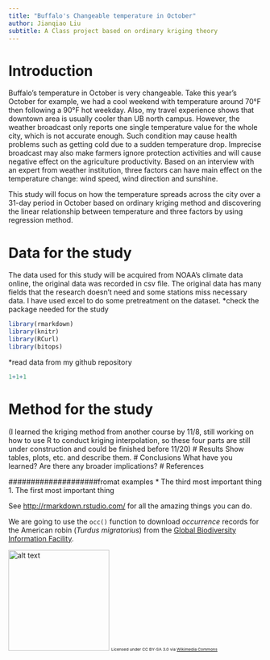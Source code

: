 ---
title: "Buffalo's Changeable temperature in October"
author: Jianqiao Liu
subtitle: A Class project based on ordinary kriging theory
---

# Introduction
Buffalo's temperature in October is very changeable. Take this year's October for example, we had a cool weekend with temperature around 70°F then following a 90°F hot weekday. Also, my travel experience shows that downtown area is usually cooler than UB north campus. However, the weather broadcast only reports one single temperature value for the whole city, which is not accurate enough. Such condition may cause health problems such as getting cold due to a sudden temperature drop. Imprecise broadcast may also make farmers ignore protection activities and will cause negative effect on the agriculture productivity. Based on an interview with an expert from weather institution, three factors can have main effect on the temperature change: wind speed, wind direction and sunshine. 

This study will focus on how the temperature spreads across the city over a 31-day period in October based on ordinary kriging method and discovering the linear relationship between temperature and three factors by using regression method. 


# Data for the study
The data used for this study will be acquired from NOAA's climate data online, the original data was recorded in csv file. The original data has many fields that the research doesn't need and some stations miss necessary data. I have used excel to do some pretreatment on the dataset.
*check the package needed for the study
```{r}
library(rmarkdown)
library(knitr)
library(RCurl)
library(bitops)
```
*read data from my github repository
```{r}
1+1+1
```
# Method for the study
(I learned the kriging method from another course by 11/8, still working on how to use R to conduct kriging interpolation, so these four parts are still under construction and could be finished before 11/20)
# Results
Show tables, plots, etc. and describe them.
# Conclusions
What have you learned?  Are there any broader implications?
# References

####################fromat examples
* The third most important thing
1. The first most important thing

See [http://rmarkdown.rstudio.com/](http://rmarkdown.rstudio.com/) for all the amazing things you can do.


We are going to use the `occ()` function to download _occurrence_ records for the American robin (_Turdus migratorius_) from the [Global Biodiversity Information Facility](gbif.org).

<img src="https://upload.wikimedia.org/wikipedia/commons/b/b8/Turdus-migratorius-002.jpg" alt="alt text" width="200">
<small><small><small>Licensed under CC BY-SA 3.0 via [Wikimedia Commons](https://commons.wikimedia.org/wiki/File:Turdus-migratorius-002.jpg#/media/File:Turdus-migratorius-002.jpg)</small></small></small>





